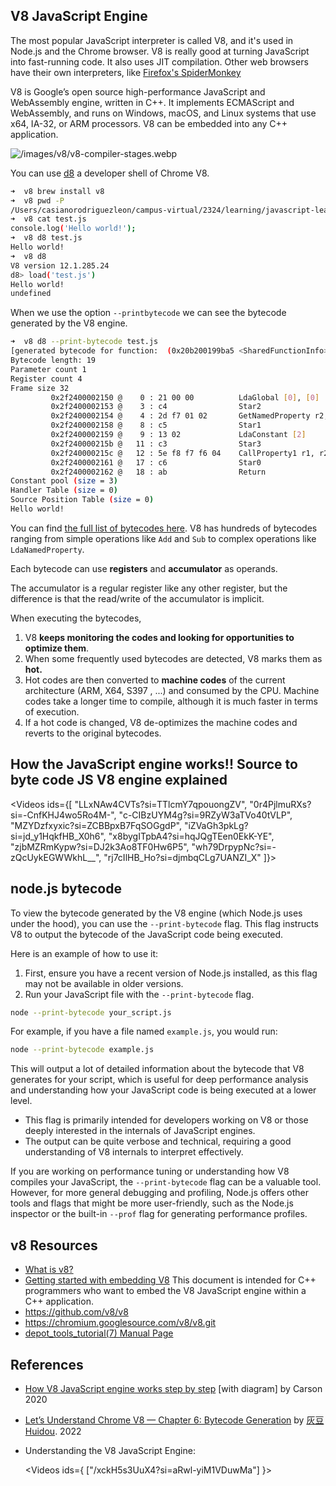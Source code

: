 
## V8 JavaScript Engine

The most popular JavaScript interpreter is called V8, and it's used in Node.js and the Chrome browser. 
V8 is really good at turning JavaScript into fast-running code. 
It also uses JIT compilation. 
Other web browsers have their own interpreters, like [Firefox's SpiderMonkey](https://firefox-source-docs.mozilla.org/js/index.html)

V8 is Google’s open source high-performance JavaScript and WebAssembly engine, written in C++. 
It implements ECMAScript and WebAssembly, and runs on Windows, macOS, and Linux systems that use 
x64, IA-32, or ARM processors. V8 can be embedded into any C++ application.

![/images/v8/v8-compiler-stages.webp](/images/v8/v8-compiler-stages.webp)

You can use [d8](https://v8.dev/docs/d8) a developer shell of Chrome V8.

```bash copy 
➜  v8 brew install v8
➜  v8 pwd -P
/Users/casianorodriguezleon/campus-virtual/2324/learning/javascript-learning/v8
➜  v8 cat test.js
console.log('Hello world!');
➜  v8 d8 test.js
Hello world!
➜  v8 d8
V8 version 12.1.285.24
d8> load('test.js')
Hello world!
undefined
```

When we use the option `--printbytecode` we can see the bytecode generated by the V8 engine.

```bash copy
➜  v8 d8 --print-bytecode test.js 
[generated bytecode for function:  (0x20b200199ba5 <SharedFunctionInfo>)]
Bytecode length: 19
Parameter count 1
Register count 4
Frame size 32
         0x2f2400002150 @    0 : 21 00 00          LdaGlobal [0], [0]
         0x2f2400002153 @    3 : c4                Star2
         0x2f2400002154 @    4 : 2d f7 01 02       GetNamedProperty r2, [1], [2]
         0x2f2400002158 @    8 : c5                Star1
         0x2f2400002159 @    9 : 13 02             LdaConstant [2]
         0x2f240000215b @   11 : c3                Star3
         0x2f240000215c @   12 : 5e f8 f7 f6 04    CallProperty1 r1, r2, r3, [4]
         0x2f2400002161 @   17 : c6                Star0
         0x2f2400002162 @   18 : ab                Return
Constant pool (size = 3)
Handler Table (size = 0)
Source Position Table (size = 0)
Hello world!
```

You can find [the full list of bytecodes here](https://github.com/v8/v8/blob/master/src/interpreter/bytecodes.h).
V8 has hundreds of bytecodes ranging from simple operations like `Add` and `Sub` to complex operations 
like `LdaNamedProperty`. 

Each bytecode can use **registers** and **accumulator** as operands. 

The accumulator is a regular register like any other register, 
but the difference is that the read/write of the accumulator is implicit.

When executing the bytecodes, 
1. V8 **keeps monitoring the codes and looking for opportunities to optimize them**.
2. When some frequently used bytecodes are detected, V8 marks them as **hot.**
3. Hot codes are then converted to  **machine codes** of the current architecture (ARM, X64, S397 , ...) 
   and consumed by the CPU. Machine codes take a longer time to compile, although it is much faster in terms of execution.
4. If a hot code is changed, V8 de-optimizes the machine codes and reverts to the original bytecodes.

## How the JavaScript engine works!! Source to byte code JS V8 engine explained

<Videos ids={[ 
  "LLxNAw4CVTs?si=TTlcmY7qpouongZV", 
  "0r4PjlmuRXs?si=-CnfKHJ4wo5Ro4M-",
  "c-CIBzUYM4g?si=9RZyW3aTVo40tVLP",
  "MZYDzfxyxic?si=ZCBBpxB7FqSOGgdP",
  "iZVaGh3pkLg?si=jd_y1HqkfHB_X0h6",
  "x8bygITpbA4?si=hqJQgTEen0EkK-YE",
  "zjbMZRmKypw?si=DJ2k3Ao8TF0Hw6P5",
  "wh79DrpypNc?si=-zQcUykEGWWkhL__",
  "rj7cIlHB_Ho?si=djmbqCLg7UANZI_X"
  ]}></Videos>

## node.js bytecode

To view the bytecode generated by the V8 engine (which Node.js uses under the hood), you can use the `--print-bytecode` flag. This flag instructs V8 to output the bytecode of the JavaScript code being executed.

Here is an example of how to use it:

1. First, ensure you have a recent version of Node.js installed, as this flag may not be available in older versions.
2. Run your JavaScript file with the `--print-bytecode` flag.

```bash
node --print-bytecode your_script.js
```

For example, if you have a file named `example.js`, you would run:

```bash
node --print-bytecode example.js
```

This will output a lot of detailed information about the bytecode that V8 generates for your script, which is useful for deep performance analysis and understanding how your JavaScript code is being executed at a lower level.

- This flag is primarily intended for developers working on V8 or those deeply interested in the internals of JavaScript engines.
- The output can be quite verbose and technical, requiring a good understanding of V8 internals to interpret effectively.

If you are working on performance tuning or understanding how V8 compiles your JavaScript, the `--print-bytecode` flag can be a valuable tool. However, for more general debugging and profiling, Node.js offers other tools and flags that might be more user-friendly, such as the Node.js inspector or the built-in `--prof` flag for generating performance profiles.

## v8 Resources

* [What is v8?](https://v8.dev/)
* [Getting started with embedding V8](https://v8.dev/docs/embed) This document is intended for C++ programmers who want to embed the V8 JavaScript engine within a C++ application. 
* https://github.com/v8/v8
* https://chromium.googlesource.com/v8/v8.git
* [depot_tools_tutorial(7) Manual Page](https://commondatastorage.googleapis.com/chrome-infra-docs/flat/depot_tools/docs/html/depot_tools_tutorial.html#_setting_up)

## References

* [How V8 JavaScript engine works step by step](https://cabulous.medium.com/how-v8-javascript-engine-works-5393832d80a7) \[with diagram\] by Carson  2020
* [Let’s Understand Chrome V8 — Chapter 6: Bytecode Generation](https://medium.com/@huidou/lets-understand-chrome-v8-chapter-6-bytecode-generation-cd189b671a9) by [灰豆 Huidou](https://medium.com/@huidou).
2022
* Understanding the V8 JavaScript Engine:
  
  <Videos ids={ ["/xckH5s3UuX4?si=aRwl-yiM1VDuwMa"] }></Videos>

